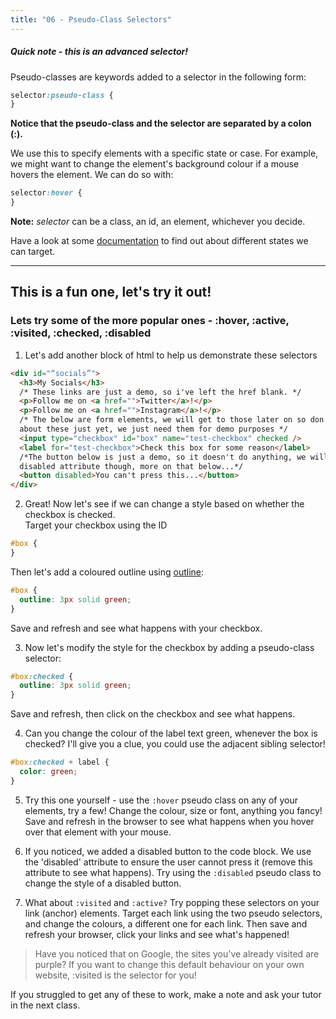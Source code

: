 ```yaml
---
title: "06 - Pseudo-Class Selectors"
---
```


##### Quick note - this is an advanced selector!

Pseudo-classes are keywords added to a selector in the following form:

```css
selector:pseudo-class {
}
```

**Notice that the pseudo-class and the selector are separated by a colon (:).**

We use this to specify elements with a specific state or case. For example, we might want to change the element's background colour if a mouse hovers the element. We can do so with:

```css
selector:hover {
}
```

**Note:** _selector_ can be a class, an id, an element, whichever you decide.

Have a look at some [documentation](https://developer.mozilla.org/en-US/docs/Web/CSS/Pseudo-classes) to find out about different states we can target.

---

## This is a fun one, let's try it out!

### Lets try some of the more popular ones - :hover, :active, :visited, :checked, :disabled

1. Let's add another block of html to help us demonstrate these selectors

```html
<div id="“socials”">
  <h3>My Socials</h3>
  /* These links are just a demo, so i've left the href blank. */
  <p>Follow me on <a href="">Twitter</a>!</p>
  <p>Follow me on <a href="">Instagram</a>!</p>
  /* The below are form elements, we will get to those later on so don't worry
  about these just yet, we just need them for demo purposes */
  <input type="checkbox" id="box" name="test-checkbox" checked />
  <label for="test-checkbox">Check this box for some reason</label>
  /*The button below is just a demo, so it doesn't do anything, we will add the
  disabled attribute though, more on that below...*/
  <button disabled>You can't press this...</button>
</div>
```

2. Great! Now let's see if we can change a style based on whether the checkbox is checked.  
   Target your checkbox using the ID

```css
#box {
}
```

Then let's add a coloured outline using [outline](https://developer.mozilla.org/en-US/docs/Web/CSS/outline):

```css
#box {
  outline: 3px solid green;
}
```

Save and refresh and see what happens with your checkbox.

3. Now let's modify the style for the checkbox by adding a pseudo-class selector:

```css
#box:checked {
  outline: 3px solid green;
}
```
Save and refresh, then click on the checkbox and see what happens.

4. Can you change the colour of the label text green, whenever the box is checked? I'll give you a clue, you could use the adjacent sibling selector!

```css
#box:checked + label {
  color: green;
}
```

5. Try this one yourself - use the `:hover` pseudo class on any of your elements, try a few! Change the colour, size or font, anything you fancy! Save and refresh in the browser to see what happens when you hover over that element with your mouse.

6. If you noticed, we added a disabled button to the code block. We use the 'disabled' attribute to ensure the user cannot press it (remove this attribute to see what happens). Try using the `:disabled` pseudo class to change the style of a disabled button.

7. What about `:visited` and `:active?` Try popping these selectors on your link (anchor) elements. Target each link using the two pseudo selectors, and change the colours, a different one for each link. Then save and refresh your browser, click your links and see what's happened!

> Have you noticed that on Google, the sites you've already visited are purple? If you want to change this default behaviour on your own website, :visited is the selector for you!

If you struggled to get any of these to work, make a note and ask your tutor in the next class.